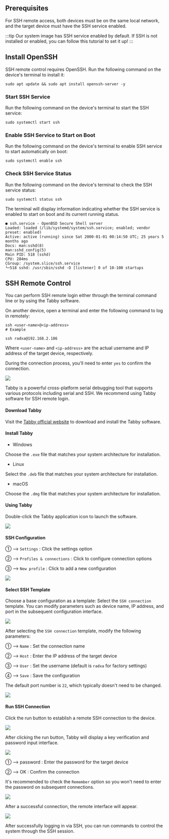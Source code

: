 ## Prerequisites

For SSH remote access, both devices must be on the same local network, and the target device must have the SSH service enabled.

:::tip
Our system image has SSH service enabled by default. If SSH is not installed or enabled, you can follow this tutorial to set it up!
:::

## Install OpenSSH

SSH remote control requires OpenSSH. Run the following command on the device's terminal to install it:

<NewCodeBlock tip="radxa@device$" type="device">

```
sudo apt update && sudo apt install openssh-server -y
```

</NewCodeBlock>

### Start SSH Service

Run the following command on the device's terminal to start the SSH service:

<NewCodeBlock tip="radxa@device$" type="device">

```
sudo systemctl start ssh
```

</NewCodeBlock>

### Enable SSH Service to Start on Boot

Run the following command on the device's terminal to enable SSH service to start automatically on boot:

<NewCodeBlock tip="radxa@device$" type="device">

```
sudo systemctl enable ssh
```

</NewCodeBlock>

### Check SSH Service Status

Run the following command on the device's terminal to check the SSH service status:

<NewCodeBlock tip="radxa@device$" type="device">

```
sudo systemctl status ssh
```

</NewCodeBlock>

The terminal will display information indicating whether the SSH service is enabled to start on boot and its current running status.

```
● ssh.service - OpenBSD Secure Shell server
Loaded: loaded (/lib/systemd/system/ssh.service; enabled; vendor preset: enabled)
Active: active (running) since Sat 2000-01-01 00:14:50 UTC; 25 years 5 months ago
Docs: man:sshd(8)
man:sshd_config(5)
Main PID: 518 (sshd)
CPU: 284ms
CGroup: /system.slice/ssh.service
└─518 sshd: /usr/sbin/sshd -D [listener] 0 of 10-100 startups
```

## SSH Remote Control

You can perform SSH remote login either through the terminal command line or by using the Tabby software.

<Tabs queryString="ssh-mode">

<TabItem value="Terminal Command Line">

On another device, open a terminal and enter the following command to log in remotely:

<NewCodeBlock tip="PC$" type="host">

```
ssh <user-name>@<ip-address>
# Example

ssh radxa@192.168.2.186
```

</NewCodeBlock>

Where `<user-name>` and `<ip-address>` are the actual username and IP address of the target device, respectively.

During the connection process, you'll need to enter `yes` to confirm the connection.

<div style={{textAlign: 'center'}}>
    <img src="/en/img/common/radxa-os/system-config/ssh-login.webp" style={{width: '100%', maxWidth: '1200px'}} />
</div>
</TabItem>

<TabItem value="Using Tabby Software">

Tabby is a powerful cross-platform serial debugging tool that supports various protocols including serial and SSH. We recommend using Tabby software for SSH remote login.

#### Download Tabby

Visit the [Tabby official website](https://tabby.sh/) to download and install the Tabby software.

#### Install Tabby

- Windows

Choose the `.exe` file that matches your system architecture for installation.

- Linux

Select the `.deb` file that matches your system architecture for installation.

- macOS

Choose the `.dmg` file that matches your system architecture for installation.

#### Using Tabby

Double-click the Tabby application icon to launch the software.

<div style={{ textAlign: "center" }}>
  <img
    src="/en/img/common/radxa-os/system-config/tabby-welcome.webp"
    style={{ width: "100%", maxWidth: "1200px" }}
  />
</div>

#### SSH Configuration

① --> `Settings` : Click the settings option

② --> `Profiles & connections` : Click to configure connection options

③ --> `New profile` : Click to add a new configuration

<div style={{ textAlign: "center" }}>
  <img
    src="/en/img/common/radxa-os/system-config/tabby-profile.webp"
    style={{ width: "100%", maxWidth: "1200px" }}
  />
</div>

#### Select SSH Template

Choose a base configuration as a template: Select the `SSH connection` template. You can modify parameters such as device name, IP address, and port in the subsequent configuration interface.

<div style={{ textAlign: "center" }}>
  <img
    src="/en/img/common/radxa-os/system-config/tabby-template.webp"
    style={{ width: "100%", maxWidth: "1200px" }}
  />
</div>

After selecting the `SSH connection` template, modify the following parameters:

① --> `Name` : Set the connection name

② --> `Host` : Enter the IP address of the target device

③ --> `User` : Set the username (default is `radxa` for factory settings)

④ --> `Save` : Save the configuration

The default port number is `22`, which typically doesn't need to be changed.

<div style={{ textAlign: "center" }}>
  <img
    src="/en/img/common/radxa-os/system-config/tabby-ssh-parameter.webp"
    style={{ width: "100%", maxWidth: "1200px" }}
  />
</div>

#### Run SSH Connection

Click the run button to establish a remote SSH connection to the device.

<div style={{ textAlign: "center" }}>
  <img
    src="/en/img/common/radxa-os/system-config/tabby-ssh-connect.webp"
    style={{ width: "100%", maxWidth: "1200px" }}
  />
</div>

After clicking the run button, Tabby will display a key verification and password input interface.

<div style={{ textAlign: "center" }}>
  <img
    src="/en/img/common/radxa-os/system-config/tabby-ssh-verify.webp"
    style={{ width: "100%", maxWidth: "1200px" }}
  />
</div>

① --> password : Enter the password for the target device

② --> OK : Confirm the connection

It's recommended to check the `Remember` option so you won't need to enter the password on subsequent connections.

<div style={{ textAlign: "center" }}>
  <img
    src="/en/img/common/radxa-os/system-config/tabby-ssh-password.webp"
    style={{ width: "100%", maxWidth: "1200px" }}
  />
</div>

After a successful connection, the remote interface will appear.

<div style={{ textAlign: "center" }}>
  <img
    src="/en/img/common/radxa-os/system-config/tabby-ssh-success.webp"
    style={{ width: "100%", maxWidth: "1200px" }}
  />
</div>

</TabItem>
</Tabs>

After successfully logging in via SSH, you can run commands to control the system through the SSH session.
